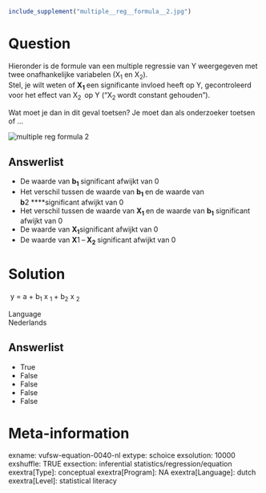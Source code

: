 ```{r, echo = FALSE, results = "hide"}
include_supplement("multiple__reg__formula__2.jpg")
```

Question
========
Hieronder is de formule van een multiple regressie van Y weergegeven met
twee onafhankelijke variabelen (X<sub>1</sub> en X<sub>2</sub>).  
Stel, je wilt weten of **X**<sub>**1** </sub>een significante invloed
heeft op Y, gecontroleerd voor het effect van X<sub>2\  </sub>op Y
("X<sub>2 </sub>wordt constant gehouden").  
  
Wat moet je dan in dit geval toetsen? Je moet dan als onderzoeker
toetsen of ...  
  
<img src="multiple__reg__formula__2.jpg"
class="fr-fic fr-dii enlargeimage tvcss_2"
alt="multiple reg formula 2" />

Answerlist
----------
* De waarde van **b**<sub>**1** </sub>significant afwijkt van 0
* Het verschil tussen de waarde van **b**<sub>**1** </sub>en de waarde van
  **b<sub>**2**</sub>** ****significant afwijkt van 0
* Het verschil tussen de waarde van **X**<sub>**1** </sub>en de waarde van
  **b**<sub>**1**</sub> significant afwijkt van 0
* De waarde van **X**<sub>**1**</sub>significant afwijkt van 0
* De waarde van **X<sub>**1** </sub>**–** X**<sub>**2** </sub>significant
  afwijkt van 0

Solution
========





 y = a + b<sub>1</sub> x <sub>1 </sub>+ b<sub>2</sub> x <sub>2</sub>





Language  
Nederlands


Answerlist
----------
* True
* False
* False
* False
* False

Meta-information
================
exname: vufsw-equation-0040-nl
extype: schoice
exsolution: 10000
exshuffle: TRUE
exsection: inferential statistics/regression/equation
exextra[Type]: conceptual
exextra[Program]: NA
exextra[Language]: dutch
exextra[Level]: statistical literacy

